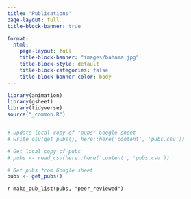```yaml
---
title: 'Publications'
page-layout: full
title-block-banner: true

format:
  html:
    page-layout: full
    title-block-banner: "images/bahama.jpg"
    title-block-style: default
    title-block-categories: false
    title-block-banner-color: body
---
```


```r
library(animation)
library(gsheet)
library(tidyverse)
source("_common.R")


# Update local copy of "pubs" Google sheet
# write_csv(get_pubs(), here::here('content', 'pubs.csv'))

# Get local copy of pubs
# pubs <- read_csv(here::here('content', 'pubs.csv'))

# Get pubs from Google sheet
pubs <- get_pubs()
```

`r make_pub_list(pubs, "peer_reviewed")`
